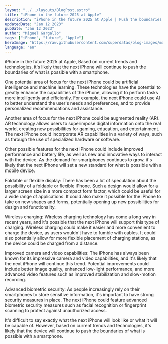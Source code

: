 ```yaml
---
layout: "../../layouts/BlogPost.astro"
title: "iPhone in the future 2025 at Apple"
description: "iPhone in the future 2025 at Apple | Push the boundaries."
updatedDate: "Jan 12 2023"
pubDate: "Jan 12 2023"
author: "Miguel Gargallo"
tags: ["iPhone", "future", "Apple"]
heroImage: "https://raw.githubusercontent.com/superdatas/blog-images/main/generic/miguelgargalloblog.png"
language: "en"
---
```


iPhone in the future 2025 at Apple, Based on current trends and technologies, it's likely that the next iPhone will continue to push the boundaries of what is possible with a smartphone.

One potential area of focus for the next iPhone could be artificial intelligence and machine learning. These technologies have the potential to greatly enhance the capabilities of the iPhone, allowing it to perform tasks more intelligently and efficiently. For example, the next iPhone could use AI to better understand the user's needs and preferences, and to provide personalized recommendations and assistance.

Another area of focus for the next iPhone could be augmented reality (AR). AR technology allows users to superimpose digital information onto the real world, creating new possibilities for gaming, education, and entertainment. The next iPhone could incorporate AR capabilities in a variety of ways, such as through the use of specialized hardware or software.

Other possible features for the next iPhone could include improved performance and battery life, as well as new and innovative ways to interact with the device. As the demand for smartphones continues to grow, it's likely that the next iPhone will set a new standard for what is possible with a mobile device.

Foldable or flexible display: There has been a lot of speculation about the possibility of a foldable or flexible iPhone. Such a design would allow for a larger screen size in a more compact form factor, which could be useful for a wide range of applications. It could also make it possible for the iPhone to take on new shapes and forms, potentially opening up new possibilities for design and functionality.

Wireless charging: Wireless charging technology has come a long way in recent years, and it's possible that the next iPhone will support this type of charging. Wireless charging could make it easier and more convenient to charge the device, as users wouldn't have to fumble with cables. It could also potentially allow for more flexible placement of charging stations, as the device could be charged from a distance.

Improved camera and video capabilities: The iPhone has always been known for its impressive camera and video capabilities, and it's likely that the next iPhone will continue this trend. Potential improvements could include better image quality, enhanced low-light performance, and more advanced video features such as improved stabilization and slow-motion recording.

Advanced biometric security: As people increasingly rely on their smartphones to store sensitive information, it's important to have strong security measures in place. The next iPhone could feature advanced biometric security measures such as facial recognition or fingerprint scanning to protect against unauthorized access.

It's difficult to say exactly what the next iPhone will look like or what it will be capable of. However, based on current trends and technologies, it's likely that the device will continue to push the boundaries of what is possible with a smartphone.
